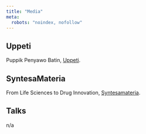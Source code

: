 ```yaml
---
title: "Media"
meta:
  robots: "noindex, nofollow"
---
```


## Uppeti
Puppik Penyawo Batin, [Uppeti](https://uppeti.substack.com).

## SyntesaMateria
From Life Sciences to Drug Innovation, [Syntesamateria](https://syntesamateria.substack.com).

## Talks
n/a
